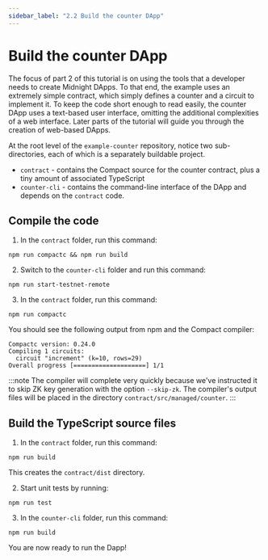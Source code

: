 ```yaml
---
sidebar_label: "2.2 Build the counter DApp"
---
```


# Build the counter DApp

The focus of part 2 of this tutorial is on using the tools that a
developer needs to create Midnight DApps.  To that end, the example uses
an extremely simple contract, which simply defines a counter and a
circuit to implement it.  To keep the code short enough to
read easily, the counter DApp uses a text-based user interface,
omitting the additional complexities of a web interface.  Later parts
of the tutorial will guide you through the creation of web-based
DApps.

At the root level of the `example-counter` repository, notice two sub-directories, each of which is a
separately buildable project.
- `contract` - contains the Compact source for the counter contract,
  plus a tiny amount of associated TypeScript
- `counter-cli` - contains the command-line interface of the DApp and
  depends on the `contract` code.

## Compile the code

1. In the `contract` folder, run this command:

```shell
npm run compactc && npm run build
```

2. Switch to the `counter-cli` folder and run this command:

```shell
npm run start-testnet-remote
```

3. In the `contract` folder, run this command:

```shell
npm run compactc
```

You should see the following output from npm and the Compact compiler:


```
Compactc version: 0.24.0
Compiling 1 circuits:
  circuit "increment" (k=10, rows=29)
Overall progress [====================] 1/1
```

:::note 
The compiler will complete very quickly because we've instructed it to skip ZK key generation with the option `--skip-zk`. The compiler's output files will be placed in the directory `contract/src/managed/counter`.
:::

## Build the TypeScript source files

1. In the `contract` folder, run this command:

```shell
npm run build
```

This creates the `contract/dist` directory.

2. Start unit tests by running:

```shell
npm run test
```

3. In the `counter-cli` folder, run this command:

```shell
npm run build
```

You are now ready to run the Dapp!


